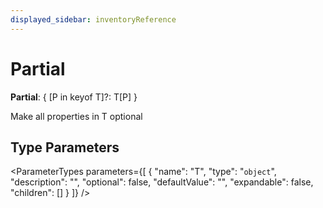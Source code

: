 ```yaml
---
displayed_sidebar: inventoryReference
---
```



# Partial

 **Partial**: &#123; [P in keyof T]?: T[P] &#125;

Make all properties in T optional

## Type Parameters

<ParameterTypes parameters={[
  {
    "name": "T",
    "type": "`object`",
    "description": "",
    "optional": false,
    "defaultValue": "",
    "expandable": false,
    "children": []
  }
]} />
